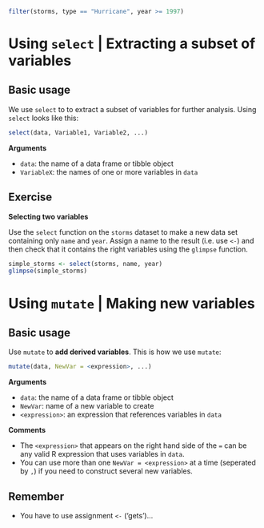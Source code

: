 ```r
filter(storms, type == "Hurricane", year >= 1997)
```

Using `select` | Extracting a subset of variables 
====================================================================

## Basic usage

We use `select` to to extract a subset of variables for further analysis. Using `select` looks like this:

```r
select(data, Variable1, Variable2, ...)
```

__Arguments__

- `data`: the name of a data frame or tibble object  
- `VariableX`: the names of one or more variables in `data`

## Exercise {.build}

<div id="exercise-box">
__Selecting two variables__
<div id="box-text">
Use the `select` function on the `storms` dataset to make a new data set containing only `name` and `year`. Assign a name to the result (i.e. use `<-`) and then check that it contains the right variables using the `glimpse` function.
</div>
</div>

```r
simple_storms <- select(storms, name, year)
glimpse(simple_storms)
```

Using `mutate` | Making new variables 
====================================================================

## Basic usage {.build}

<div>
Use `mutate` to __add derived variables__. This is how we use `mutate`:

```r
mutate(data, NewVar = <expression>, ...)
```
</div>

<div>
__Arguments__

- `data`: the name of a data frame or tibble object
- `NewVar`: name of a new variable to create
- `<expression>`: an expression that references variables in `data`
</div>

<div>
__Comments__

- The `<expression>` that appears on the right hand side of the `=` can be any valid R expression that uses variables in `data`.
- You can use more than one `NewVar = <expression>` at a time (seperated by `,`) if you need to construct several new variables.
</div>







## Remember

-   You have to use assignment ` <- ` ('gets')...

